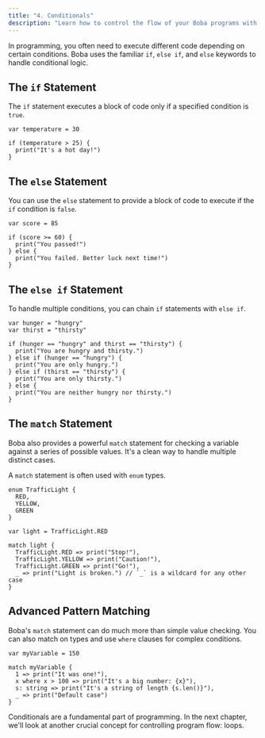```yaml
---
title: "4. Conditionals"
description: "Learn how to control the flow of your Boba programs with `if`, `else if`, and `else` statements."
---
```


In programming, you often need to execute different code depending on certain conditions. Boba uses the familiar `if`, `else if`, and `else` keywords to handle conditional logic.

## The `if` Statement

The `if` statement executes a block of code only if a specified condition is `true`.

```boba
var temperature = 30

if (temperature > 25) {
  print("It's a hot day!")
}
```

## The `else` Statement

You can use the `else` statement to provide a block of code to execute if the `if` condition is `false`.

```boba
var score = 85

if (score >= 60) {
  print("You passed!")
} else {
  print("You failed. Better luck next time!")
}
```

## The `else if` Statement

To handle multiple conditions, you can chain `if` statements with `else if`.

```boba
var hunger = "hungry"
var thirst = "thirsty"

if (hunger == "hungry" and thirst == "thirsty") {
  print("You are hungry and thirsty.")
} else if (hunger == "hungry") {
  print("You are only hungry.")
} else if (thirst == "thirsty") {
  print("You are only thirsty.")
} else {
  print("You are neither hungry nor thirsty.")
}
```

## The `match` Statement

Boba also provides a powerful `match` statement for checking a variable against a series of possible values. It's a clean way to handle multiple distinct cases.

A `match` statement is often used with `enum` types.

```boba
enum TrafficLight {
  RED,
  YELLOW,
  GREEN
}

var light = TrafficLight.RED

match light {
  TrafficLight.RED => print("Stop!"),
  TrafficLight.YELLOW => print("Caution!"),
  TrafficLight.GREEN => print("Go!"),
  _ => print("Light is broken.") // `_` is a wildcard for any other case
}
```

## Advanced Pattern Matching

Boba's `match` statement can do much more than simple value checking. You can also match on types and use `where` clauses for complex conditions.

```boba
var myVariable = 150

match myVariable {
  1 => print("It was one!"),
  x where x > 100 => print("It's a big number: {x}"),
  s: string => print("It's a string of length {s.len()}"),
  _ => print("Default case")
}
```

Conditionals are a fundamental part of programming. In the next chapter, we'll look at another crucial concept for controlling program flow: loops.
